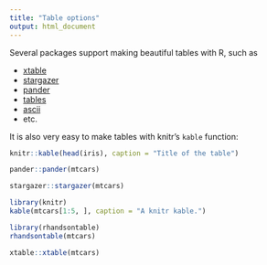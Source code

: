 ```yaml
---
title: "Table options"
output: html_document
---
```


Several packages support making beautiful tables with R, such as

* [xtable](https://cran.r-project.org/web/packages/xtable/)
* [stargazer](https://cran.r-project.org/web/packages/stargazer/)
* [pander](http://rapporter.github.io/pander/)
* [tables](https://cran.r-project.org/web/packages/tables/)
* [ascii](http://eusebe.github.io/ascii/)
* etc.

It is also very easy to make tables with knitr's `kable` function:


```r
knitr::kable(head(iris), caption = "Title of the table")

```


<!--```r -->
<!-- tables::knit_print.tabular(mtcars) -->
<!--```-->




```r
pander::pander(mtcars)
```



```r
stargazer::stargazer(mtcars)
```




```r
library(knitr)
kable(mtcars[1:5, ], caption = "A knitr kable.")
```


```r
library(rhandsontable)
rhandsontable(mtcars)
```


```r
xtable::xtable(mtcars)
```

